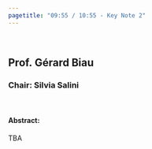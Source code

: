 ```yaml
---
pagetitle: "09:55 / 10:55 - Key Note 2"
---
```



<br>


## Prof. Gérard Biau
### Chair: Silvia Salini

<br>

#### **Abstract:**

TBA